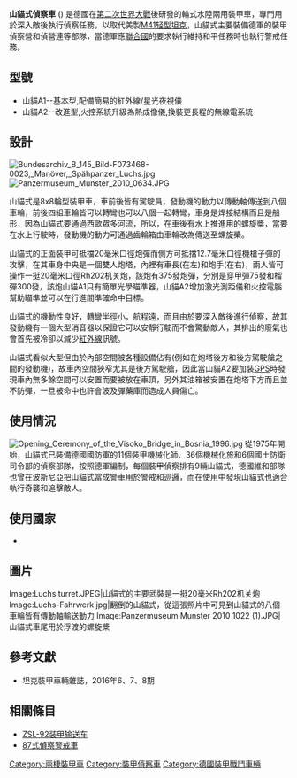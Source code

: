 {{Infobox Weapon
| is_vehicle         = yes
|name=山貓式偵察車<br/>Flugabwehrkanonenpanzer Gepard
|image=[[File:SpPz2_Luchs.JPG|300px]]
|caption=山貓式偵察車
|origin={{FRG}}
|type=輪式[[兩棲車輛|水陸兩用]][[裝甲車|裝甲車]]
|design_date=20世纪60年代
|production_date=
|crew   = 4人（車長、砲手、兩名駕駛）
|length             = 7.74米
|width              = 2.98米
|height              = 2.84米
|weight             = 19.5吨
|vehicle_range      = 730公里
|speed              = 90公里/小時(陸上)，10公里/小時(水上)
|primary_armament   = 1挺20毫米{{Link-en|Rh 202機炮|Rheinmetall MK 20 Rh202}}
|secondary_armament =1挺7.62毫米[[MG3通用机枪|MG3通用机枪]]
|engine_power       = 300hp
}}

'''山貓式偵察車''' ({{lang-de|'''Flugabwehrkanonenpanzer Gepard'''}}) 是德國在[[第二次世界大戰|第二次世界大戰]]後研發的輪式水陸兩用裝甲車，專門用於深入敵後執行偵察任務，以取代美製[[M41轻型坦克|M41轻型坦克]]，山貓式主要裝備德軍的裝甲偵察營和偵營連等部隊，當德軍應[[聯合國|聯合國]]的要求執行維持和平任務時也執行警戒任務。

==型號==
*山貓A1--基本型,配備簡易的紅外線/星光夜視儀
*山貓A2--改進型,火控系統升級為熱成像儀,換裝更長程的無線電系統

==設計==
[[File:Bundesarchiv_B_145_Bild-F073468-0023,_Manöver,_Spähpanzer_Luchs.jpg|thumb]]
[[File:Panzermuseum_Munster_2010_0634.JPG|thumb]]

山貓式是8x8輪型裝甲車，車前後皆有駕駛員，發動機的動力以傳動軸傳送到八個車輪，前後四組車輪皆可以轉彎也可以八個一起轉彎，車身是焊接結構而且是船形，因為山貓式要通過西歐眾多河流，所以，在車後有水上推進用的螺旋槳，當要在水上行駛時，發動機的動力可通過齒輪箱由車輪改為傳送至螺旋槳。

山貓式的正面裝甲可抵擋20毫米口徑炮彈而側方可抵擋12.7毫米口徑機槍子彈的攻擊，在其車身中央是一個雙人炮塔，內裡有車長(在左)和炮手(在右)，兩人皆可操作一挺20毫米口徑Rh202机关炮，該炮有375發炮彈，分別是穿甲彈75發和榴彈300發，該炮山貓A1只有簡單光學瞄準器，山貓A2增加激光測距儀和火控電腦幫助瞄準並可以在行進間準確命中目標。

山貓式的機動性良好，轉彎半徑小，航程遠，而且由於要深入敵後進行偵察，故其發動機有一個大型消音器以保證它可以安靜行駛而不會驚動敵人，其排出的廢氣也會首先被冷卻以減少[[紅外線|紅外線]]訊號。

山貓式看似大型但由於內部空間被各種設備佔有(例如在炮塔後方和後方駕駛艙之間的發動機)，故車內空間狹窄尤其是後方駕駛艙，因此當山貓A2要加裝[[GPS|GPS]]時發現車內無多餘空間可以安置而要被放在車頂，另外其油箱被安置在炮塔下方而且並不防彈，一旦被命中也許會波及彈藥庫而造成人員傷亡。

==使用情況==
[[File:Opening_Ceremony_of_the_Visoko_Bridge_in_Bosnia_1996.jpg|thumb]]
從1975年開始，山貓式已裝備德國國防軍的11個裝甲機械化師、36個機械化旅和6個國土防衛司令部的偵察部隊，按照德軍編制，每個裝甲偵察排有9輛山貓式，德國維和部隊也曾在波斯尼亞把山貓式當成警車用於警戒和巡邏，而在使用中發現山貓式也適合執行奇襲和追擊敵人。

==使用國家==
*{{flag|Germany}}

==圖片==
{{Commons|Category:Spähpanzer Luchs}}
<gallery>
Image:Luchs turret.JPEG|山貓式的主要武裝是一挺20毫米Rh202机关炮
Image:Luchs-Fahrwerk.jpg|翻倒的山貓式，從這張照片中可見到山貓式的八個車輪皆有傳動軸輸送動力
Image:Panzermuseum Munster 2010 1022 (1).JPG|山貓式車尾用於浮渡的螺旋槳
</gallery>

==參考文獻==
*坦克裝甲車輛雜誌，2016年6、7、8期

==相關條目==
*[[ZSL-92装甲输送车|ZSL-92装甲输送车]]
*[[87式偵察警戒車|87式偵察警戒車]]

{{西德-联邦德国的坦克与装甲车}}

[[Category:兩棲裝甲車|Category:兩棲裝甲車]]
[[Category:裝甲偵察車|Category:裝甲偵察車]]
[[Category:德國裝甲戰鬥車輛|Category:德國裝甲戰鬥車輛]]